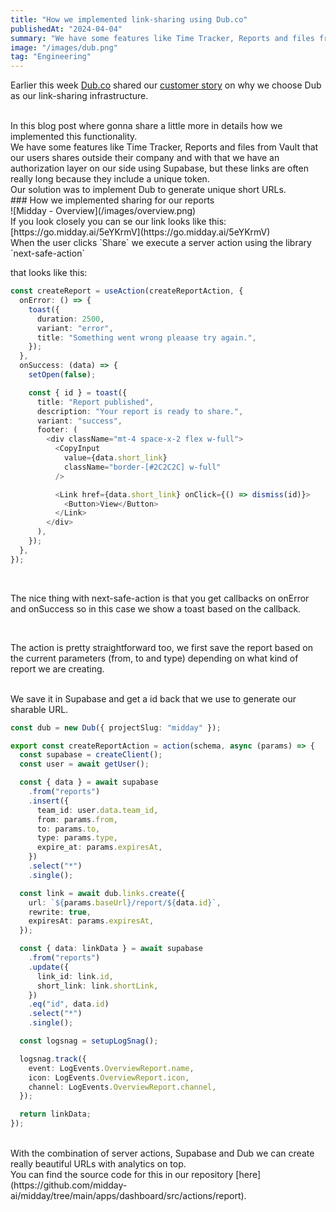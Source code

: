 ```yaml
---
title: "How we implemented link-sharing using Dub.co"
publishedAt: "2024-04-04"
summary: "We have some features like Time Tracker, Reports and files from Vault that our users shares outside their company and with that we have an authorization layer on our side using Supabase, but these links are often really long because they include a unique token."
image: "/images/dub.png"
tag: "Engineering"
---
```


Earlier this week [Dub.co](http://Dub.co) shared our [customer story](https://dub.co/customers/midday) on why we choose Dub as our link-sharing infrastructure.

<br />
In this blog post where gonna share a little more in details how we implemented this
functionality.

<br />
We have some features like Time Tracker, Reports and files from Vault that our users
shares outside their company and with that we have an authorization layer on our
side using Supabase, but these links are often really long because they include a
unique token.
<br />
Our solution was to implement Dub to generate unique short URLs.

<br />
### How we implemented sharing for our reports

<br />
![Midday - Overview](/images/overview.png)

<br />
If you look closely you can se our link looks like this: [https://go.midday.ai/5eYKrmV](https://go.midday.ai/5eYKrmV)

<br />
When the user clicks `Share` we execute a server action using the library `next-safe-action`

that looks like this:

```typescript
const createReport = useAction(createReportAction, {
  onError: () => {
    toast({
      duration: 2500,
      variant: "error",
      title: "Something went wrong pleaase try again.",
    });
  },
  onSuccess: (data) => {
    setOpen(false);

    const { id } = toast({
      title: "Report published",
      description: "Your report is ready to share.",
      variant: "success",
      footer: (
        <div className="mt-4 space-x-2 flex w-full">
          <CopyInput
            value={data.short_link}
            className="border-[#2C2C2C] w-full"
          />

          <Link href={data.short_link} onClick={() => dismiss(id)}>
            <Button>View</Button>
          </Link>
        </div>
      ),
    });
  },
});
```

<br />

The nice thing with next-safe-action is that you get callbacks on onError and onSuccess so in this case we show a toast based on the callback.

<br />

The action is pretty straightforward too, we first save the report based on the current parameters (from, to and type) depending on what kind of report we are creating.

<br />
We save it in Supabase and get a id back that we use to generate our sharable URL.

```typescript
const dub = new Dub({ projectSlug: "midday" });

export const createReportAction = action(schema, async (params) => {
  const supabase = createClient();
  const user = await getUser();

  const { data } = await supabase
    .from("reports")
    .insert({
      team_id: user.data.team_id,
      from: params.from,
      to: params.to,
      type: params.type,
      expire_at: params.expiresAt,
    })
    .select("*")
    .single();

  const link = await dub.links.create({
    url: `${params.baseUrl}/report/${data.id}`,
    rewrite: true,
    expiresAt: params.expiresAt,
  });

  const { data: linkData } = await supabase
    .from("reports")
    .update({
      link_id: link.id,
      short_link: link.shortLink,
    })
    .eq("id", data.id)
    .select("*")
    .single();

  const logsnag = setupLogSnag();

  logsnag.track({
    event: LogEvents.OverviewReport.name,
    icon: LogEvents.OverviewReport.icon,
    channel: LogEvents.OverviewReport.channel,
  });

  return linkData;
});
```

<br />
With the combination of server actions, Supabase and Dub we can create really beautiful
URLs with analytics on top.

<br />
You can find the source code for this in our repository [here](https://github.com/midday-ai/midday/tree/main/apps/dashboard/src/actions/report).
